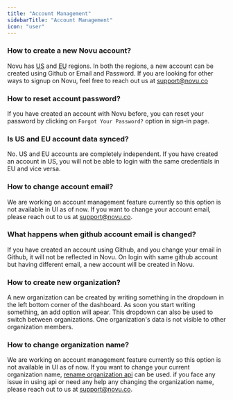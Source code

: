 ```yaml
---
title: "Account Management"
sidebarTitle: "Account Management"
icon: "user"
---
```


### How to create a new Novu account?

Novu has [US](https://web.novu.co/auth/signup) and [EU](https://eu.web.novu.co/auth/signup) regions. In both the regions, a new account can be created using Github or Email and Password. If you are looking for other ways to signup on Novu, feel free to reach out us at support@novu.co

### How to reset account password?

If you have created an account with Novu before, you can reset your password by clicking on `Forgot Your Password?` option in sign-in page.

### Is US and EU account data synced?

No. US and EU accounts are completely independent. If you have created an account in US, you will not be able to login with the same credentials in EU and vice versa.

### How to change account email?

We are working on account management feature currently so this option is not available in UI as of now. If you want to change your account email, please reach out to us at support@novu.co.

### What happens when github account email is changed?

If you have created an account using Github, and you change your email in Github, it will not be reflected in Novu. On login with same github account but having different email, a new account will be created in Novu.

### How to create new organization?

A new organization can be created by writing something in the dropdown in the left bottom corner of the dashboard. As soon you start writing something, an add option will apear. This dropdown can also be used to switch between organizations. One organization's data is not visible to other organization members.

### How to change organization name?
We are working on account management feature currently so this option is not available in UI as of now. If you want to change your current organization name, [rename organization api](/api-reference/organizations/rename-organization) can be used. if you face any issue in using api or need any help any changing the organization name, please reach out to us at support@novu.co.

<Snippet file="contact-support.mdx" />